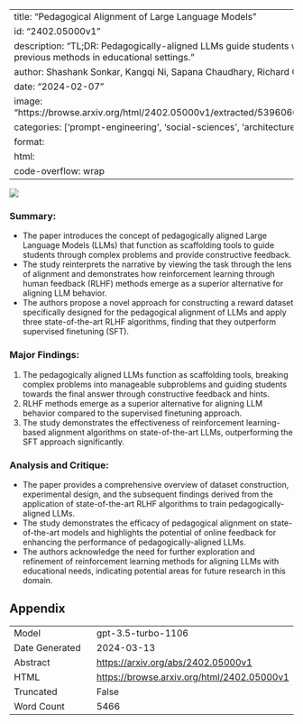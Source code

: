 
---
title: "Pedagogical Alignment of Large Language Models"
id: "2402.05000v1"
description: "TL;DR: Pedagogically-aligned LLMs guide students with feedback, outperforming previous methods in educational settings."
author: Shashank Sonkar, Kangqi Ni, Sapana Chaudhary, Richard G. Baraniuk
date: "2024-02-07"
image: "https://browse.arxiv.org/html/2402.05000v1/extracted/5396060/figures/images/class_image.png"
categories: ['prompt-engineering', 'social-sciences', 'architectures', 'production', 'education']
format:
  html:
    code-overflow: wrap
---

![](https://browse.arxiv.org/html/2402.05000v1/extracted/5396060/figures/images/class_image.png)

### **Summary:**
- The paper introduces the concept of pedagogically aligned Large Language Models (LLMs) that function as scaffolding tools to guide students through complex problems and provide constructive feedback.
- The study reinterprets the narrative by viewing the task through the lens of alignment and demonstrates how reinforcement learning through human feedback (RLHF) methods emerge as a superior alternative for aligning LLM behavior.
- The authors propose a novel approach for constructing a reward dataset specifically designed for the pedagogical alignment of LLMs and apply three state-of-the-art RLHF algorithms, finding that they outperform supervised finetuning (SFT).

### **Major Findings:**
1. The pedagogically aligned LLMs function as scaffolding tools, breaking complex problems into manageable subproblems and guiding students towards the final answer through constructive feedback and hints.
2. RLHF methods emerge as a superior alternative for aligning LLM behavior compared to the supervised finetuning approach.
3. The study demonstrates the effectiveness of reinforcement learning-based alignment algorithms on state-of-the-art LLMs, outperforming the SFT approach significantly.

### **Analysis and Critique:**
- The paper provides a comprehensive overview of dataset construction, experimental design, and the subsequent findings derived from the application of state-of-the-art RLHF algorithms to train pedagogically-aligned LLMs.
- The study demonstrates the efficacy of pedagogical alignment on state-of-the-art models and highlights the potential of online feedback for enhancing the performance of pedagogically-aligned LLMs.
- The authors acknowledge the need for further exploration and refinement of reinforcement learning methods for aligning LLMs with educational needs, indicating potential areas for future research in this domain.

## Appendix

|          |          |
|----------|----------|
| Model     | gpt-3.5-turbo-1106       |
| Date Generated     | 2024-03-13       |
| Abstract | [https://arxiv.org/abs/2402.05000v1](https://arxiv.org/abs/2402.05000v1)        |
| HTML     | [https://browse.arxiv.org/html/2402.05000v1](https://browse.arxiv.org/html/2402.05000v1)       |
| Truncated       | False       |
| Word Count       | 5466       |